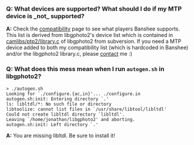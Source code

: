 {{MtpNav}}

===Q: What devices are supported?  What should I do if my MTP device is _not_ supported?===
'''A:''' Check the [[Projects/Open Source/Banshee/MTP/Compatibility|compatibility]] page to see what players Banshee supports.  This list is derived from libgphoto2's device list which is contained in [http://svn.sourceforge.net/viewcvs.cgi/*checkout*/gphoto/trunk/libgphoto2/camlibs/ptp2/library.c camlibs/ptp2/library.c] of libgphoto2 from subversion.  If you need a MTP device added to both my compatibility list (which is hardcoded in Banshee) and/or the libgphoto2 library.c, please [[Contact|contact]] me :)

===Q: What does this mess mean when I run <code>autogen.sh</code> in libgphoto2?===
 > ./autogen.sh
 Looking for `./configure.{ac,in}'... ./configure.in
 autogen.sh:init: Entering directory `.'
 ls: libltdl/*: No such file or directory
 libtoolize: cannot list files in `/usr/share/libtool/libltdl'
 Could not create libltdl directory `libltdl'.
 Leaving `/home/jonathan/libgphoto2' and aborting.
 autogen.sh:init: Left directory `.'
'''A:''' You are missing libltdl.  Be sure to install it!
